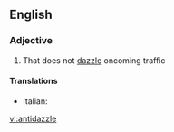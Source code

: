 ==English==

===Adjective===
{{en-adj|-}}

# {{context|of car headlights}} That does not [[dazzle]] oncoming traffic

====Translations====
{{top}}
* Italian: {{t-|it|anabbagliante}}
{{mid}}

{{bottom}}

[[vi:antidazzle]]